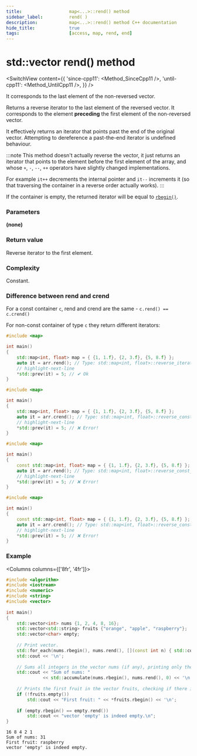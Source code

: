 ```yaml
---
title:					map<...>::rend() method
sidebar_label:			rend( )
description:			map<...>::rend() method C++ documentation
hide_title:				true
tags:					[access, map, rend, end]
---
```



<!-- Terms -->

<!----------------- Codes ---------------------->

<!-- rrend() -->

# std::vector rend() method

<SwitchView content={{
    'since-cpp11': <Method_SinceCpp11 />,
    'until-cpp11': <Method_UntilCpp11 />,
}} />

It corresponds to the last element of the non-reversed vector.

Returns a <Tooltip title={Term_ContAlias_ReverseIterator}>reverse iterator</Tooltip> to the last element of the reversed vector.
It corresponds to the element **preceding** the first element of the non-reversed vector.

It effectively returns an iterator that points past the end of the original vector. 
Attempting to dereference a past-the-end iterator is <Tooltip title={Term_UndefinedBehaviour}>undefined behaviour</Tooltip>.

:::note
This method doesn't actually reverse the vector, it just returns an iterator that points to the element before the first element of the array,
and whose `+`, `-`, `--`, `++` operators have slightly changed implementations.

For example `it++` decrements the internal pointer and `it--` increments it (so that traversing the container in a reverse order actually works).
:::

If the container is empty, the returned iterator will be equal to [`rbegin()`](/docs/std/containers/maps/map/rbegin).

### Parameters

**(none)**

### Return value

Reverse iterator to the first element.

### Complexity

Constant.

### Difference between rend and crend

For a const container `c`, rend and crend are the same - `c.rend() == c.crend()`

For non-const container of type `c` they return different iterators:

<Tabs>
<TabItem value="non-const-container" label="Non const container" default>

<Tabs>
<TabItem value="rend" label="rend" default>


```cpp
#include <map> 

int main()
{
    std::map<int, float> map = { {1, 1.f}, {2, 3.f}, {5, 8.f} };
    auto it = arr.rend(); // Type: std::map<int, float>::reverse_iterator
    // highlight-next-line
    *std::prev(it) = 5; // ✔ Ok
}
```

</TabItem>
<TabItem value="crend" label="crend" default>

```cpp
#include <map>

int main()
{
    std::map<int, float> map = { {1, 1.f}, {2, 3.f}, {5, 8.f} };
    auto it = arr.crend(); // Type: std::map<int, float>::reverse_const_iterator
    // highlight-next-line
    *std::prev(it) = 5; // ❌ Error! 
}
```

</TabItem>
</Tabs>

</TabItem>
<TabItem value="const-container" label="Const container">

<Tabs>
<TabItem value="rend" label="rend" default>

```cpp
#include <map>

int main()
{
    const std::map<int, float> map = { {1, 1.f}, {2, 3.f}, {5, 8.f} };
    auto it = arr.rend(); // Type: std::map<int, float>::reverse_const_iterator
    // highlight-next-line
    *std::prev(it) = 5; // ❌ Error! 
}
```

</TabItem>
<TabItem value="crend" label="crend" default>

```cpp
#include <map>

int main()
{
    const std::map<int, float> map = { {1, 1.f}, {2, 3.f}, {5, 8.f} };
    auto it = arr.crend(); // Type: std::map<int, float>::reverse_const_iterator
    // highlight-next-line
    *std::prev(it) = 5; // ❌ Error! 
}
```

</TabItem>
</Tabs>

</TabItem>
</Tabs>

### Example

<Columns columns={['8fr', '4fr']}>
<div>

```cpp title='Main.cpp' showLineNumbers
#include <algorithm>
#include <iostream>
#include <numeric>
#include <string>
#include <vector>
 
int main()
{
    std::vector<int> nums {1, 2, 4, 8, 16};
    std::vector<std::string> fruits {"orange", "apple", "raspberry"};
    std::vector<char> empty;
 
    // Print vector.
    std::for_each(nums.rbegin(), nums.rend(), [](const int n) { std::cout << n << ' '; });
    std::cout << '\n';
 
    // Sums all integers in the vector nums (if any), printing only the result.
    std::cout << "Sum of nums: "
              << std::accumulate(nums.rbegin(), nums.rend(), 0) << '\n';
 
    // Prints the first fruit in the vector fruits, checking if there is any.
    if (!fruits.empty())
        std::cout << "First fruit: " << *fruits.rbegin() << '\n';
 
    if (empty.rbegin() == empty.rend())
        std::cout << "vector 'empty' is indeed empty.\n";
}
```

</div>
<div>

```plaintext title="Output"
16 8 4 2 1
Sum of nums: 31
First fruit: raspberry
vector 'empty' is indeed empty.
```

</div>
</Columns>
